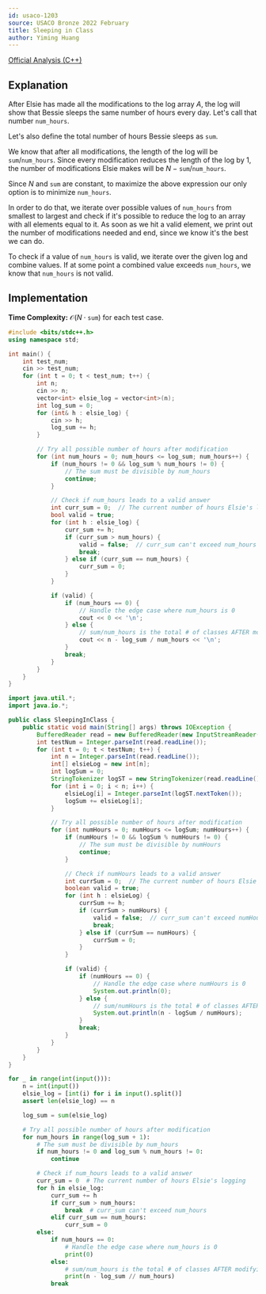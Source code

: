 ```yaml
---
id: usaco-1203
source: USACO Bronze 2022 February
title: Sleeping in Class
author: Yiming Huang
---
```


[Official Analysis (C++)](http://usaco.org/current/data/sol_prob1_bronze_feb22.html)

## Explanation

After Elsie has made all the modifications to the log array $A$, the log will
show that Bessie sleeps the same number of hours every day. Let's call that
number $\texttt{num\_hours}$.

Let's also define the total number of hours Bessie sleeps as $\texttt{sum}$.

We know that after all modifications, the length of the log will be
$\texttt{sum}/\texttt{num\_hours}$. Since every modification reduces the length
of the log by 1, the number of modifications Elsie makes will be
$N-\texttt{sum}/\texttt{num\_hours}$.

Since $N$ and $\texttt{sum}$ are constant, to maximize the above expression
our only option is to minimize $\texttt{num\_hours}$.

In order to do that, we iterate over possible values of $\texttt{num\_hours}$
from smallest to largest and check if it's possible to reduce the log to an
array with all elements equal to it.
As soon as we hit a valid element, we print out the number of modifications needed
and end, since we know it's the best we can do.

To check if a value of $\texttt{num\_hours}$ is valid, we iterate over the given
log and combine values.
If at some point a combined value exceeds $\texttt{num\_hours}$,
we know that $\texttt{num\_hours}$ is not valid.  

## Implementation

**Time Complexity:** $\mathcal{O}(N \cdot \texttt{sum})$ for each test case.

<LanguageSection>
<CPPSection>

```cpp
#include <bits/stdc++.h>
using namespace std;

int main() {
	int test_num;
	cin >> test_num;
	for (int t = 0; t < test_num; t++) {
		int n;
		cin >> n;
		vector<int> elsie_log = vector<int>(n);
		int log_sum = 0;
		for (int& h : elsie_log) {
			cin >> h;
			log_sum += h;
		}

		// Try all possible number of hours after modification
		for (int num_hours = 0; num_hours <= log_sum; num_hours++) {
			if (num_hours != 0 && log_sum % num_hours != 0) {
				// The sum must be divisible by num_hours
				continue;
			}

			// Check if num_hours leads to a valid answer
			int curr_sum = 0;  // The current number of hours Elsie's logging
			bool valid = true;
			for (int h : elsie_log) {
				curr_sum += h;
				if (curr_sum > num_hours) {
					valid = false;  // curr_sum can't exceed num_hours
					break;
				} else if (curr_sum == num_hours) {
					curr_sum = 0;
				}
			}

			if (valid) {
				if (num_hours == 0) {
					// Handle the edge case where num_hours is 0
					cout << 0 << '\n';
				} else {
					// sum/num_hours is the total # of classes AFTER modifying
					cout << n - log_sum / num_hours << '\n';
				}
				break;
			}
		}
	}
}
```

</CPPSection>
<JavaSection>

```java
import java.util.*;
import java.io.*;

public class SleepingInClass {
	public static void main(String[] args) throws IOException {
		BufferedReader read = new BufferedReader(new InputStreamReader(System.in));
		int testNum = Integer.parseInt(read.readLine());
		for (int t = 0; t < testNum; t++) {
			int n = Integer.parseInt(read.readLine());
			int[] elsieLog = new int[n];
			int logSum = 0;
			StringTokenizer logST = new StringTokenizer(read.readLine());
			for (int i = 0; i < n; i++) {
				elsieLog[i] = Integer.parseInt(logST.nextToken());
				logSum += elsieLog[i];
			}

			// Try all possible number of hours after modification
			for (int numHours = 0; numHours <= logSum; numHours++) {
				if (numHours != 0 && logSum % numHours != 0) {
					// The sum must be divisible by numHours
					continue;
				}

				// Check if numHours leads to a valid answer
				int currSum = 0;  // The current number of hours Elsie's logging
				boolean valid = true;
				for (int h : elsieLog) {
					currSum += h;
					if (currSum > numHours) {
						valid = false;  // curr_sum can't exceed numHours
						break;
					} else if (currSum == numHours) {
						currSum = 0;
					}
				}

				if (valid) {
					if (numHours == 0) {
						// Handle the edge case where numHours is 0
						System.out.println(0);
					} else {
						// sum/numHours is the total # of classes AFTER modifying
						System.out.println(n - logSum / numHours);
					}
					break;
				}
			}
		}
	}
}
```

</JavaSection>
<PySection>

```py
for _ in range(int(input())):
	n = int(input())
	elsie_log = [int(i) for i in input().split()]
	assert len(elsie_log) == n

	log_sum = sum(elsie_log)

	# Try all possible number of hours after modification
	for num_hours in range(log_sum + 1):
		# The sum must be divisible by num_hours
		if num_hours != 0 and log_sum % num_hours != 0:
			continue

		# Check if num_hours leads to a valid answer
		curr_sum = 0  # The current number of hours Elsie's logging
		for h in elsie_log:
			curr_sum += h
			if curr_sum > num_hours:
				break  # curr_sum can't exceed num_hours
			elif curr_sum == num_hours:
				curr_sum = 0
		else:
			if num_hours == 0:
				# Handle the edge case where num_hours is 0
				print(0)
			else:
				# sum/num_hours is the total # of classes AFTER modifying
				print(n - log_sum // num_hours)
			break
```

</PySection>
</LanguageSection>
